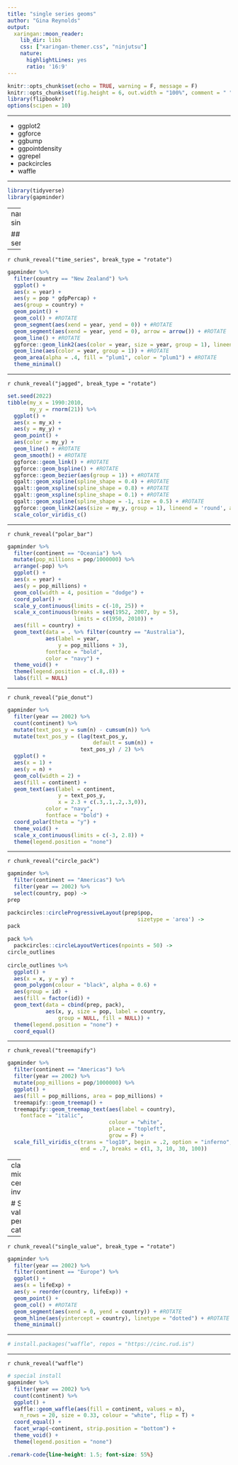 ```yaml
---
title: "single series geoms"
author: "Gina Reynolds"
output:
  xaringan::moon_reader:
    lib_dir: libs
    css: ["xaringan-themer.css", "ninjutsu"]
    nature:
      highlightLines: yes
      ratio: '16:9'
---
```


```r
knitr::opts_chunk$set(echo = TRUE, warning = F, message = F)
knitr::opts_chunk$set(fig.height = 6, out.width = "100%", comment = " ", cache = T, dpi = 300)
library(flipbookr)
options(scipen = 10)
```


---

- ggplot2
- ggforce
- ggbump
- ggpointdensity
- ggrepel
- packcircles
- waffle


---


```r
library(tidyverse)
library(gapminder)
```


---
name: single_series

## Single series


---

`r chunk_reveal("time_series", break_type = "rotate")`

```r
gapminder %>% 
  filter(country == "New Zealand") %>% 
  ggplot() +
  aes(x = year) +
  aes(y = pop * gdpPercap) +
  aes(group = country) +
  geom_point() +
  geom_col() + #ROTATE
  geom_segment(aes(xend = year, yend = 0)) + #ROTATE
  geom_segment(aes(xend = year, yend = 0), arrow = arrow()) + #ROTATE
  geom_line() + #ROTATE
  ggforce::geom_link2(aes(color = year, size = year, group = 1), lineend = 'round', alpha = .5) + #ROTATE
  geom_line(aes(color = year, group = 1)) + #ROTATE
  geom_area(alpha = .4, fill = "plum1", color = "plum1") + #ROTATE
  theme_minimal()
```





---

`r chunk_reveal("jagged", break_type = "rotate")`


```r
set.seed(2022)
tibble(my_x = 1990:2010,
       my_y = rnorm(21)) %>% 
  ggplot() +
  aes(x = my_x) + 
  aes(y = my_y) +
  geom_point() + 
  aes(color = my_y) +
  geom_line() + #ROTATE
  geom_smooth() + #ROTATE
  ggforce::geom_link() + #ROTATE
  ggforce::geom_bspline() + #ROTATE
  ggforce::geom_bezier(aes(group = 1)) + #ROTATE 
  ggalt::geom_xspline(spline_shape = 0.4) + #ROTATE
  ggalt::geom_xspline(spline_shape = 0.8) + #ROTATE
  ggalt::geom_xspline(spline_shape = 0.1) + #ROTATE
  ggalt::geom_xspline(spline_shape = -1, size = 0.5) + #ROTATE
  ggforce::geom_link2(aes(size = my_y, group = 1), lineend = 'round', alpha = .5) + #ROTATE
  scale_color_viridis_c()
```


---

`r chunk_reveal("polar_bar")`

```r
gapminder %>% 
  filter(continent == "Oceania") %>% 
  mutate(pop_millions = pop/1000000) %>% 
  arrange(-pop) %>% 
  ggplot() +
  aes(x = year) +
  aes(y = pop_millions) +
  geom_col(width = 4, position = "dodge") +
  coord_polar() +  
  scale_y_continuous(limits = c(-10, 25)) +
  scale_x_continuous(breaks = seq(1952, 2007, by = 5), 
                     limits = c(1950, 2010)) +
  aes(fill = country) +
  geom_text(data = . %>% filter(country == "Australia"),
            aes(label = year,
                y = pop_millions + 3),
            fontface = "bold",
            color = "navy") +
  theme_void() + 
  theme(legend.position = c(.8,.8)) +
  labs(fill = NULL)
```

---

`r chunk_reveal("pie_donut")`

```r
gapminder %>%  
  filter(year == 2002) %>%  
  count(continent) %>%  
  mutate(text_pos_y = sum(n) - cumsum(n)) %>%  
  mutate(text_pos_y = (lag(text_pos_y,  
                           default = sum(n)) +  
                       text_pos_y) / 2) %>%  
  ggplot() +  
  aes(x = 1) +
  aes(y = n) +
  geom_col(width = 2) +
  aes(fill = continent) +
  geom_text(aes(label = continent, 
                y = text_pos_y, 
                x = 2.3 + c(.3,.1,.2,.3,0)),  
            color = "navy",
            fontface = "bold") +
  coord_polar(theta = "y") +
  theme_void() +
  scale_x_continuous(limits = c(-3, 2.8)) +
  theme(legend.position = "none")
```


---

`r chunk_reveal("circle_pack")`

```r
gapminder %>% 
  filter(continent == "Americas") %>% 
  filter(year == 2002) %>% 
  select(country, pop) ->
prep

packcircles::circleProgressiveLayout(prep$pop,
                                         sizetype = 'area') ->
pack
  
pack %>% 
  packcircles::circleLayoutVertices(npoints = 50) ->
circle_outlines
  
circle_outlines %>% 
  ggplot() + 
  aes(x = x, y = y) +
  geom_polygon(colour = "black", alpha = 0.6) +
  aes(group = id) + 
  aes(fill = factor(id)) +
  geom_text(data = cbind(prep, pack), 
            aes(x, y, size = pop, label = country,
                group = NULL, fill = NULL)) +
  theme(legend.position = "none") +
  coord_equal()
```

---

`r chunk_reveal("treemapify")`

```r
gapminder %>% 
  filter(continent == "Americas") %>% 
  filter(year == 2002) %>% 
  mutate(pop_millions = pop/1000000) %>% 
  ggplot() + 
  aes(fill = pop_millions, area = pop_millions) +
  treemapify::geom_treemap() +
  treemapify::geom_treemap_text(aes(label = country),
    fontface = "italic", 
                                colour = "white", 
                                place = "topleft",
                                grow = F) +
  scale_fill_viridis_c(trans = "log10", begin = .2, option = "inferno",
                       end = .7, breaks = c(1, 3, 10, 30, 100))
```



---
class: middle, center, inverse

# Singe value per category


---

`r chunk_reveal("single_value", break_type = "rotate")`

```r
gapminder %>% 
  filter(year == 2002) %>% 
  filter(continent == "Europe") %>% 
  ggplot() +
  aes(x = lifeExp) +
  aes(y = reorder(country, lifeExp)) +
  geom_point() +
  geom_col() + #ROTATE
  geom_segment(aes(xend = 0, yend = country)) + #ROTATE
  geom_hline(aes(yintercept = country), linetype = "dotted") + #ROTATE
  theme_minimal()
```

---


```r
# install.packages("waffle", repos = "https://cinc.rud.is")
```


---

`r chunk_reveal("waffle")`

```r
# special install 
gapminder %>%
  filter(year == 2002) %>% 
  count(continent) %>% 
  ggplot() +
  waffle::geom_waffle(aes(fill = continent, values = n),
    n_rows = 20, size = 0.33, colour = "white", flip = T) + 
  coord_equal() +
  facet_wrap(~continent, strip.position = "bottom") +
  theme_void() +
  theme(legend.position = "none")
```





```css
.remark-code{line-height: 1.5; font-size: 55%}
```

